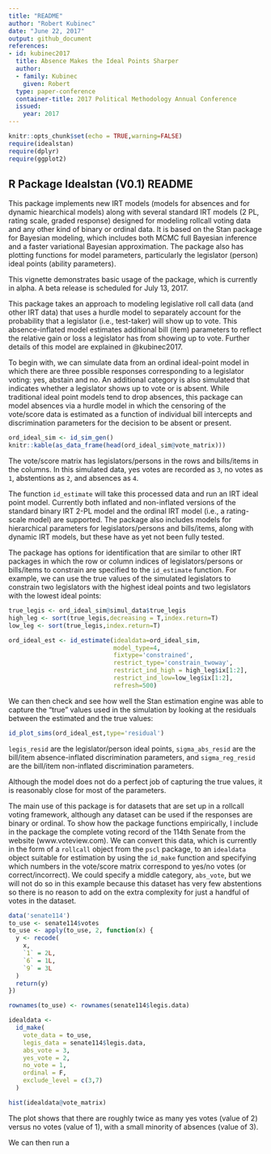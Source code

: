 ```yaml
---
title: "README"
author: "Robert Kubinec"
date: "June 22, 2017"
output: github_document
references:
- id: kubinec2017
  title: Absence Makes the Ideal Points Sharper
  author:
  - family: Kubinec
    given: Robert
  type: paper-conference
  container-title: 2017 Political Methodology Annual Conference
  issued:
    year: 2017
---
```


```r
knitr::opts_chunk$set(echo = TRUE,warning=FALSE)
require(idealstan)
require(dplyr)
require(ggplot2)
```

## R Package Idealstan (V0.1) README

This package implements new IRT models (models for absences and for dynamic hiearchical models) along with several standard IRT models (2 PL, rating scale, graded response) designed for modeling rollcall voting data and any other kind of binary or ordinal data. It is based on the Stan package for Bayesian modeling, which includes both MCMC full Bayesian inference and a faster variational Bayesian approximation. The package also has plotting functions for model parameters, particularly the legislator (person) ideal points (ability parameters).

This vignette demonstrates basic usage of the package, which is currently in alpha. A beta release is scheduled for July 13, 2017. 

This package takes an approach to modeling legislative roll call data (and other IRT data) that uses a hurdle model to separately account for the probability that a legislator (i.e., test-taker) will show up to vote. This absence-inflated model estimates additional bill (item) parameters to reflect the relative gain or loss a legislator has from showing up to vote. Further details of this model are explained in @kubinec2017.

To begin with, we can simulate data from an ordinal ideal-point model in which there are three possible responses corresponding to a legislator voting: yes, abstain and no. An additional category is also simulated that indicates whether a legislator shows up to vote or is absent. While traditional ideal point models tend to drop absences, this package can model absences via a hurdle model in which the censoring of the vote/score data is estimated as a function of individual bill intercepts and discrimination parameters for the decision to be absent or present.

```r

ord_ideal_sim <- id_sim_gen()
knitr::kable(as_data_frame(head(ord_ideal_sim@vote_matrix)))
```

The vote/score matrix has legislators/persons in the rows and bills/items in the columns. In this simulated data, yes votes are recorded as `3`, no votes as `1`, abstentions as `2`, and absences as `4`. 

The function `id_estimate` will take this processed data and run an IRT ideal point model. Currently both inflated and non-inflated versions of the standard binary IRT 2-PL model and the ordinal IRT model (i.e., a rating-scale model) are supported. The package also includes models for hierarchical parameters for legislators/persons and bills/items, along with dynamic IRT models, but these have as yet not been fully tested.

The package has options for identification that are similar to other IRT packages in which the row or column indices of legislators/persons or bills/items to constrain are specified to the `id_estimate` function. For example, we can use the true values of the simulated legislators to constrain two legislators with the highest ideal points and two legislators with the lowest ideal points:

```r
true_legis <- ord_ideal_sim@simul_data$true_legis
high_leg <- sort(true_legis,decreasing = T,index.return=T)
low_leg <- sort(true_legis,index.return=T)

ord_ideal_est <- id_estimate(idealdata=ord_ideal_sim,
                             model_type=4,
                             fixtype='constrained',
                             restrict_type='constrain_twoway',
                             restrict_ind_high = high_leg$ix[1:2],
                             restrict_ind_low=low_leg$ix[1:2],
                             refresh=500)
```

We can then check and see how well the Stan estimation engine was able to capture the "true" values used in the simulation by looking at the residuals between the estimated and the true values:

```r
id_plot_sims(ord_ideal_est,type='residual')
```

`legis_resid` are the legislator/person ideal points, `sigma_abs_resid` are the bill/item absence-inflated discrimination parameters, and `sigma_reg_resid` are the bill/item non-inflated discrimination parameters.

Although the model does not do a perfect job of capturing the true values, it is reasonably close for most of the parameters.

The main use of this package is for datasets that are set up in a rollcall voting framework, although any dataset can be used if the responses are binary or ordinal. To show how the package functions empirically, I include in the package the complete voting record of the 114th Senate from the website (www.voteview.com). We can convert this data, which is currently in the form of a `rollcall` object from the `pscl` package, to an `idealdata` object suitable for estimation by using the `id_make` function and specifying which numbers in the vote/score matrix correspond to yes/no votes (or correct/incorrect). We could specify a middle category, `abs_vote`, but we will not do so in this example because this dataset has very few abstentions so there is no reason to add on the extra complexity for just a handful of votes in the dataset. 

```r

data('senate114')
to_use <- senate114$votes
to_use <- apply(to_use, 2, function(x) {
  y <- recode(
    x,
    `1` = 2L,
    `6` = 1L,
    `9` = 3L
  )
  return(y)
})

rownames(to_use) <- rownames(senate114$legis.data)

idealdata <-
  id_make(
    vote_data = to_use,
    legis_data = senate114$legis.data,
    abs_vote = 3,
    yes_vote = 2,
    no_vote = 1,
    ordinal = F,
    exclude_level = c(3,7)
  )

hist(idealdata@vote_matrix)

```

The plot shows that there are roughly twice as many yes votes (value of 2) versus no votes (value of 1), with a small minority of absences (value of 3).

We can then run a                                                              

